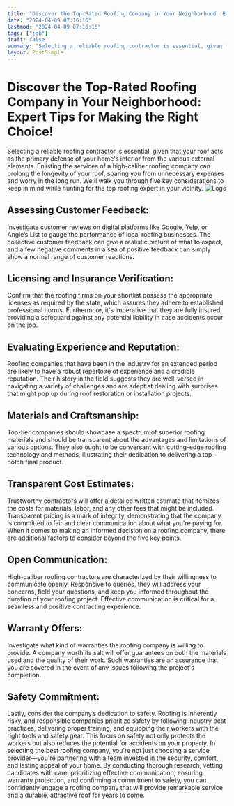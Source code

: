 ```yaml
---
title: "Discover the Top-Rated Roofing Company in Your Neighborhood: Expert Tips for Making the Right Choice!"
date: "2024-04-09 07:16:16"
lastmod: "2024-04-09 07:16:16"
tags: ["job"]
draft: false
summary: "Selecting a reliable roofing contractor is essential, given that your roof acts as the primary defense of your home's interior from the various external elements. Enlisting the services of a high-caliber roofing company can prolong the longevity of your roof, sparing you from unnecessary expenses and worry in the long run. We'll walk you through five key considerations to keep in mind while hunting for the top roofing expert in your vicinity."
layout: PostSimple
---
```

# Discover the Top-Rated Roofing Company in Your Neighborhood: Expert Tips for Making the Right Choice!
Selecting a reliable roofing contractor is essential, given that your roof acts as the primary defense of your home's interior from the various external elements. Enlisting the services of a high-caliber roofing company can prolong the longevity of your roof, sparing you from unnecessary expenses and worry in the long run. We'll walk you through five key considerations to keep in mind while hunting for the top roofing expert in your vicinity.
<img alt="Logo" src="https://cdn.seniorsselection.com/src_image/8b6015d3b003a99f74f2a2663fa976aa.webp"/>
## Assessing Customer Feedback:
Investigate customer reviews on digital platforms like Google, Yelp, or Angie’s List to gauge the performance of local roofing businesses. The collective customer feedback can give a realistic picture of what to expect, and a few negative comments in a sea of positive feedback can simply show a normal range of customer reactions.
## Licensing and Insurance Verification:
Confirm that the roofing firms on your shortlist possess the appropriate licenses as required by the state, which assures they adhere to established professional norms. Furthermore, it's imperative that they are fully insured, providing a safeguard against any potential liability in case accidents occur on the job.
## Evaluating Experience and Reputation:
Roofing companies that have been in the industry for an extended period are likely to have a robust repertoire of experience and a credible reputation. Their history in the field suggests they are well-versed in navigating a variety of challenges and are adept at dealing with surprises that might pop up during roof restoration or installation projects.
## Materials and Craftsmanship:
Top-tier companies should showcase a spectrum of superior roofing materials and should be transparent about the advantages and limitations of various options. They also ought to be conversant with cutting-edge roofing technology and methods, illustrating their dedication to delivering a top-notch final product.
## Transparent Cost Estimates:
Trustworthy contractors will offer a detailed written estimate that itemizes the costs for materials, labor, and any other fees that might be included. Transparent pricing is a mark of integrity, demonstrating that the company is committed to fair and clear communication about what you're paying for.
When it comes to making an informed decision on a roofing company, there are additional factors to consider beyond the five key points.
## Open Communication:
High-caliber roofing contractors are characterized by their willingness to communicate openly. Responsive to queries, they will address your concerns, field your questions, and keep you informed throughout the duration of your roofing project. Effective communication is critical for a seamless and positive contracting experience.
## Warranty Offers:
Investigate what kind of warranties the roofing company is willing to provide. A company worth its salt will offer guarantees on both the materials used and the quality of their work. Such warranties are an assurance that you are covered in the event of any issues following the project's completion.
## Safety Commitment:
Lastly, consider the company’s dedication to safety. Roofing is inherently risky, and responsible companies prioritize safety by following industry best practices, delivering proper training, and equipping their workers with the right tools and safety gear. This focus on safety not only protects the workers but also reduces the potential for accidents on your property.
In selecting the best roofing company, you're not just choosing a service provider—you're partnering with a team invested in the security, comfort, and lasting appeal of your home. By conducting thorough research, vetting candidates with care, prioritizing effective communication, ensuring warranty protection, and confirming a commitment to safety, you can confidently engage a roofing company that will provide remarkable service and a durable, attractive roof for years to come.
        